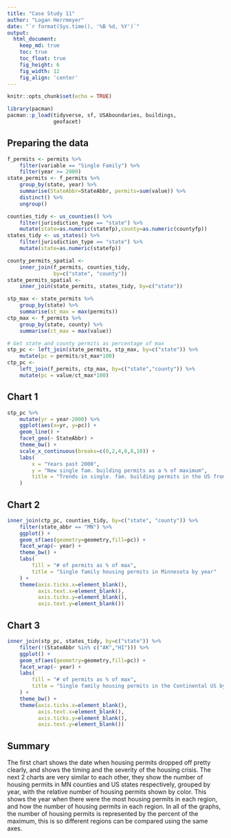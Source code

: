 ```yaml
---
title: "Case Study 11"
author: "Logan Herrmeyer"
date: "`r format(Sys.time(), '%B %d, %Y')`"
output:
  html_document:  
    keep_md: true
    toc: true
    toc_float: true
    fig_height: 6
    fig_width: 12
    fig_align: 'center'
---
```


```r
knitr::opts_chunk$set(echo = TRUE)
```

```r
library(pacman)
pacman::p_load(tidyverse, sf, USAboundaries, buildings,
               geofacet)
```
## Preparing the data

```r
f_permits <- permits %>%
    filter(variable == "Single Family") %>%
    filter(year >= 2000)
state_permits <- f_permits %>%
    group_by(state, year) %>%
    summarise(StateAbbr=StateAbbr, permits=sum(value)) %>%
    distinct() %>%
    ungroup()

counties_tidy <- us_counties() %>%
    filter(jurisdiction_type == "state") %>%
    mutate(state=as.numeric(statefp),county=as.numeric(countyfp))
states_tidy <- us_states() %>%
    filter(jurisdiction_type == "state") %>%
    mutate(state=as.numeric(statefp))

county_permits_spatial <-
    inner_join(f_permits, counties_tidy, 
               by=c("state", "county"))
state_permits_spatial <-
    inner_join(state_permits, states_tidy, by=c("state"))

stp_max <- state_permits %>%
    group_by(state) %>%
    summarise(st_max = max(permits))
ctp_max <- f_permits %>%
    group_by(state, county) %>%
    summarise(ct_max = max(value))

# Get state and county permits as percentage of max
stp_pc <- left_join(state_permits, stp_max, by=c("state")) %>%
    mutate(pc = permits/st_max*100)
ctp_pc <- 
    left_join(f_permits, ctp_max, by=c("state","county")) %>%
    mutate(pc = value/ct_max*100)
```

## Chart 1

```r
stp_pc %>%
    mutate(yr = year-2000) %>%
    ggplot(aes(x=yr, y=pc)) +
    geom_line() +
    facet_geo(~ StateAbbr) +
    theme_bw() +
    scale_x_continuous(breaks=c(0,2,4,6,8,10)) +
    labs(
        x = "Years past 2000",
        y = "New single fam. building permits as a % of maximum",
        title = "Trends in single. fam. building permits in the US from 2000-2010"
    )
```

## Chart 2

```r
inner_join(ctp_pc, counties_tidy, by=c("state", "county")) %>%
    filter(state_abbr == "MN") %>%
    ggplot() +
    geom_sf(aes(geometry=geometry,fill=pc)) +
    facet_wrap(~ year) +
    theme_bw() +
    labs(
        fill = "# of permits as % of max",
        title = "Single family housing permits in Minnesota by year"
    ) +
    theme(axis.ticks.x=element_blank(),
          axis.text.x=element_blank(),
          axis.ticks.y=element_blank(),
          axis.text.y=element_blank())
```

## Chart 3

```r
inner_join(stp_pc, states_tidy, by=c("state")) %>%
    filter(!(StateAbbr %in% c("AK","HI"))) %>%
    ggplot() +
    geom_sf(aes(geometry=geometry,fill=pc)) +
    facet_wrap(~ year) +
    labs(
        fill = "# of permits as % of max",
        title = "Single family housing permits in the Continental US by year"
    ) +
    theme_bw() +
    theme(axis.ticks.x=element_blank(),
          axis.text.x=element_blank(),
          axis.ticks.y=element_blank(),
          axis.text.y=element_blank())
```

## Summary

The first chart shows the date when housing permits dropped off pretty clearly, and shows the timing and the severity of the housing crisis. The next 2 charts are very similar to each other, they show the number of housing permits in MN counties and US states respectively, grouped by year, with the relative number of housing permits shown by color. This shows the year when there were the most housing permits in each region, and how the number of housing permits in each region. In all of the graphs, the number of housing permits is represented by the percent of the maximum, this is so different regions can be compared using the same axes.
